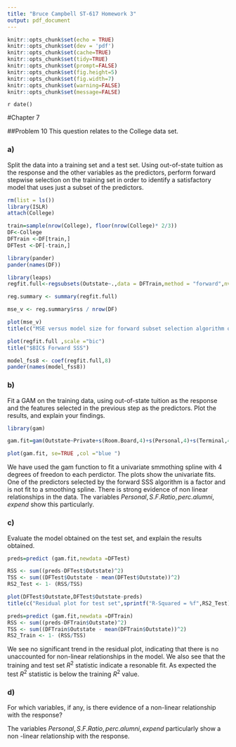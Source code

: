 ```yaml
---
title: "Bruce Campbell ST-617 Homework 3"
output: pdf_document
---
```


```r
knitr::opts_chunk$set(echo = TRUE)
knitr::opts_chunk$set(dev = 'pdf')
knitr::opts_chunk$set(cache=TRUE)
knitr::opts_chunk$set(tidy=TRUE)
knitr::opts_chunk$set(prompt=FALSE)
knitr::opts_chunk$set(fig.height=5)
knitr::opts_chunk$set(fig.width=7)
knitr::opts_chunk$set(warning=FALSE)
knitr::opts_chunk$set(message=FALSE)
```

`r date()`

#Chapter 7

##Problem 10
This question relates to the College data set.

### a) 
Split the data into a training set and a test set. Using out-of-state
tuition as the response and the other variables as the predictors,
perform forward stepwise selection on the training set in order
to identify a satisfactory model that uses just a subset of the
predictors.

```r
rm(list = ls())
library(ISLR)
attach(College)

train=sample(nrow(College), floor(nrow(College)* 2/3))
DF<-College
DFTrain <-DF[train,]
DFTest <-DF[-train,]

library(pander)
pander(names(DF))

library(leaps)
regfit.full<-regsubsets(Outstate~.,data = DFTrain,method = "forward",nvmax = 18)

reg.summary <- summary(regfit.full)

mse_v <- reg.summary$rss / nrow(DF)

plot(mse_v) 
title(c("MSE versus model size for forward subset selection algorithm on training set.","Forward SSS"))

plot(regfit.full ,scale ="bic")
title("$BIC$ Forward SSS")

model_fss8 <- coef(regfit.full,8)
pander(names(model_fss8))
```

### b) 
Fit a GAM on the training data, using out-of-state tuition as
the response and the features selected in the previous step as
the predictors. Plot the results, and explain your findings.

```r
library(gam)

gam.fit=gam(Outstate~Private+s(Room.Board,4)+s(Personal,4)+s(Terminal,4)+s(S.F.Ratio,4)+s(perc.alumni)+s(Expend,4)+s(Grad.Rate,4) ,data=DFTrain)

plot(gam.fit, se=TRUE ,col ="blue ")

```

We have used the gam function to fit a univariate smmothing spline with 4 degrees of freedon to each perdictor.  The plots show the univariate fits.
One of the predictors selected by the forward SSS algorithm is a factor and is not fit to a smoothing spline. 
There is strong evidence of non linear relationships in the data.  The variables ${Personal, S.F.Ratio, perc.alumni, expend}$ show this particularly. 

### c) 
Evaluate the model obtained on the test set, and explain the
results obtained.

```r
preds=predict (gam.fit,newdata =DFTest)

RSS <- sum((preds-DFTest$Outstate)^2)
TSS <- sum((DFTest$Outstate - mean(DFTest$Outstate))^2)
RS2_Test <- 1- (RSS/TSS)

plot(DFTest$Outstate,DFTest$Outstate-preds)
title(c("Residual plot for test set",sprintf("R-Squared = %f",RS2_Test)))

preds=predict (gam.fit,newdata =DFTrain)
RSS <- sum((preds-DFTrain$Outstate)^2)
TSS <- sum((DFTrain$Outstate - mean(DFTrain$Outstate))^2)
RS2_Train <- 1- (RSS/TSS)
```

We see no significant trend in the residual plot, indicating that there is no unaccounted for non-linear relationships in the model.
We also see that the training and test set  $R^2$ statistic indicate a resonable fit.  As expected the test $R^2$ statistic is below the
training $R^2$ value. 

### d) 
For which variables, if any, is there evidence of a non-linear
relationship with the response?

The variables ${Personal, S.F.Ratio, perc.alumni, expend}$ particularly show a non -linear relationship with the response.
